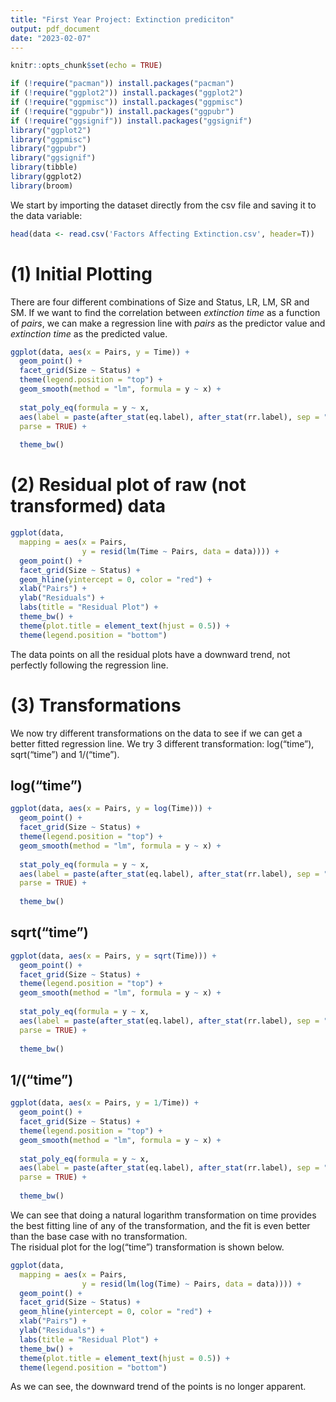 ```yaml
---
title: "First Year Project: Extinction prediciton"
output: pdf_document
date: "2023-02-07"
---
```


```r
knitr::opts_chunk$set(echo = TRUE)
```

```r
if (!require("pacman")) install.packages("pacman")
if (!require("ggplot2")) install.packages("ggplot2")
if (!require("ggpmisc")) install.packages("ggpmisc")
if (!require("ggpubr")) install.packages("ggpubr")
if (!require("ggsignif")) install.packages("ggsignif")
library("ggplot2")
library("ggpmisc")
library("ggpubr")
library("ggsignif")
library(tibble)
library(ggplot2)
library(broom)
```

We start by importing the dataset directly from the csv file and saving it to the data variable:

```r
head(data <- read.csv('Factors Affecting Extinction.csv', header=T))
```

# (1) Initial Plotting

There are four different combinations of Size and Status, LR, LM, SR and SM. If we want to find the correlation between *extinction time* as a function of *pairs*, we can make a regression line with *pairs* as the predictor value and *extinction time* as the predicted value.

```r
ggplot(data, aes(x = Pairs, y = Time)) +
  geom_point() +
  facet_grid(Size ~ Status) +
  theme(legend.position = "top") +
  geom_smooth(method = "lm", formula = y ~ x) +
  
  stat_poly_eq(formula = y ~ x,
  aes(label = paste(after_stat(eq.label), after_stat(rr.label), sep = "~~~")),
  parse = TRUE) +
  
  theme_bw()
```

# (2) Residual plot of raw (not transformed) data

```r
ggplot(data,
  mapping = aes(x = Pairs,
                y = resid(lm(Time ~ Pairs, data = data)))) +
  geom_point() +
  facet_grid(Size ~ Status) +
  geom_hline(yintercept = 0, color = "red") +
  xlab("Pairs") +
  ylab("Residuals") +
  labs(title = "Residual Plot") +
  theme_bw() +
  theme(plot.title = element_text(hjust = 0.5)) +
  theme(legend.position = "bottom")
```

The data points on all the residual plots have a downward trend, not perfectly following the regression line.  
  
# (3) Transformations  
We now try different transformations on the data to see if we can get a better fitted regression line. We try 3 different transformation: log("time"), sqrt("time") and 1/("time").  

## log("time")  
```r
ggplot(data, aes(x = Pairs, y = log(Time))) +
  geom_point() +
  facet_grid(Size ~ Status) +
  theme(legend.position = "top") +
  geom_smooth(method = "lm", formula = y ~ x) +
  
  stat_poly_eq(formula = y ~ x,
  aes(label = paste(after_stat(eq.label), after_stat(rr.label), sep = "~~~")),
  parse = TRUE) +
  
  theme_bw()
```

## sqrt("time")
```r
ggplot(data, aes(x = Pairs, y = sqrt(Time))) +
  geom_point() +
  facet_grid(Size ~ Status) +
  theme(legend.position = "top") +
  geom_smooth(method = "lm", formula = y ~ x) +
  
  stat_poly_eq(formula = y ~ x,
  aes(label = paste(after_stat(eq.label), after_stat(rr.label), sep = "~~~")),
  parse = TRUE) +
  
  theme_bw()
```

## 1/("time")
```r
ggplot(data, aes(x = Pairs, y = 1/Time)) +
  geom_point() +
  facet_grid(Size ~ Status) +
  theme(legend.position = "top") +
  geom_smooth(method = "lm", formula = y ~ x) +
  
  stat_poly_eq(formula = y ~ x,
  aes(label = paste(after_stat(eq.label), after_stat(rr.label), sep = "~~~")),
  parse = TRUE) +
  
  theme_bw()
```
We can see that doing a natural logarithm transformation on time provides the best fitting line of any of the transformation, and the fit is even better than the base case with no transformation.  
The risidual plot for the log("time") transformation is shown below.  
```r
ggplot(data,
  mapping = aes(x = Pairs,
                y = resid(lm(log(Time) ~ Pairs, data = data)))) +
  geom_point() +
  facet_grid(Size ~ Status) +
  geom_hline(yintercept = 0, color = "red") +
  xlab("Pairs") +
  ylab("Residuals") +
  labs(title = "Residual Plot") +
  theme_bw() +
  theme(plot.title = element_text(hjust = 0.5)) +
  theme(legend.position = "bottom")
```

As we can see, the downward trend of the points is no longer apparent. 